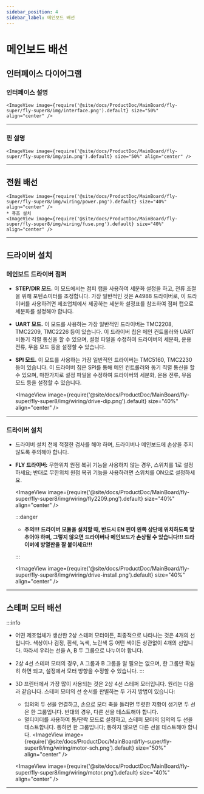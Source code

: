 ```yaml
---
sidebar_position: 4
sidebar_label: 메인보드 배선
---
```


# 메인보드 배선

## 인터페이스 다이어그램

### 인터페이스 설명

    <ImageView image={require('@site/docs/ProductDoc/MainBoard/fly-super/fly-super8/img/interface.png').default} size="50%" align="center" />

----

### 핀 설명

    <ImageView image={require('@site/docs/ProductDoc/MainBoard/fly-super/fly-super8/img/pin.png').default} size="50%" align="center" />

---

## 전원 배선

    <ImageView image={require('@site/docs/ProductDoc/MainBoard/fly-super/fly-super8/img/wiring/power.png').default} size="40%" align="center" />
    * 퓨즈 설치
    <ImageView image={require('@site/docs/ProductDoc/MainBoard/fly-super/fly-super8/img/wiring/fuse.png').default} size="40%" align="center" />

----

## 드라이버 설치

### 메인보드 드라이버 점퍼

* **STEP/DIR 모드.** 이 모드에서는 점퍼 캡을 사용하여 세분화 설정을 하고, 전류 조절을 위해 포텐쇼미터를 조정합니다. 가장 일반적인 것은 A4988 드라이버로, 이 드라이버를 사용하려면 제조업체에서 제공하는 세분화 설정표를 참조하여 점퍼 캡으로 세분화를 설정해야 합니다.
* **UART 모드.** 이 모드를 사용하는 가장 일반적인 드라이버는 TMC2208, TMC2209, TMC2226 등이 있습니다. 이 드라이버 칩은 메인 컨트롤러와 UART 비동기 직렬 통신을 할 수 있으며, 설정 파일을 수정하여 드라이버의 세분화, 운용 전류, 무음 모드 등을 설정할 수 있습니다.
* **SPI 모드.** 이 모드를 사용하는 가장 일반적인 드라이버는 TMC5160, TMC2230 등이 있습니다. 이 드라이버 칩은 SPI를 통해 메인 컨트롤러와 동기 직렬 통신을 할 수 있으며, 마찬가지로 설정 파일을 수정하여 드라이버의 세분화, 운용 전류, 무음 모드 등을 설정할 수 있습니다.

    <ImageView image={require('@site/docs/ProductDoc/MainBoard/fly-super/fly-super8/img/wiring/drive-dip.png').default} size="40%" align="center" />

----

### 드라이버 설치

* 드라이버 설치 전에 적절한 검사를 해야 하며, 드라이버나 메인보드에 손상을 주지 않도록 주의해야 합니다.
* **FLY 드라이버:** 무한위치 원점 복귀 기능을 사용하지 않는 경우, 스위치를 1로 설정하세요; 반대로 무한위치 원점 복귀 기능을 사용하려면 스위치를 ON으로 설정하세요.

    <ImageView image={require('@site/docs/ProductDoc/MainBoard/fly-super/fly-super8/img/wiring/fly2209.png').default} size="40%" align="center" />

    :::danger

    * **주의!!! 드라이버 모듈을 설치할 때, 반드시 EN 핀이 왼쪽 상단에 위치하도록 맞추어야 하며, 그렇지 않으면 드라이버나 메인보드가 손상될 수 있습니다!!! 드라이버에 방열판을 잘 붙이세요!!!**

    :::

    <ImageView image={require('@site/docs/ProductDoc/MainBoard/fly-super/fly-super8/img/wiring/drive-install.png').default} size="40%" align="center" />


----

## 스테퍼 모터 배선

:::info
* 어떤 제조업체가 생산한 2상 스테퍼 모터이든, 최종적으로 나타나는 것은 4개의 선입니다. 색상이나 검정, 흰색, 녹색, 노란색 등 어떤 색이든 상관없이 4개의 선입니다. 따라서 우리는 선을 A, B 두 그룹으로 나누어야 합니다.
* 2상 4선 스테퍼 모터의 경우, A 그룹과 B 그룹을 알 필요는 없으며, 한 그룹만 확실히 하면 되고, 설정에서 모터 방향을 수정할 수 있습니다.
:::

* 3D 프린터에서 가장 많이 사용되는 것은 2상 4선 스테퍼 모터입니다. 원리는 다음과 같습니다. 스테퍼 모터의 선 순서를 판별하는 두 가지 방법이 있습니다:
    * 임의의 두 선을 연결하고, 손으로 모터 축을 돌리면 뚜렷한 저항이 생기면 두 선은 한 그룹입니다. 반대의 경우, 다른 선을 테스트해야 합니다.
    * 멀티미터를 사용하여 통/단락 모드로 설정하고, 스테퍼 모터의 임의의 두 선을 테스트합니다. 통하면 한 그룹입니다; 통하지 않으면 다른 선을 테스트해야 합니다.
    <ImageView image={require('@site/docs/ProductDoc/MainBoard/fly-super/fly-super8/img/wiring/motor-sch.png').default} size="50%" align="center" />

    <ImageView image={require('@site/docs/ProductDoc/MainBoard/fly-super/fly-super8/img/wiring/motor.png').default} size="40%" align="center" />

----